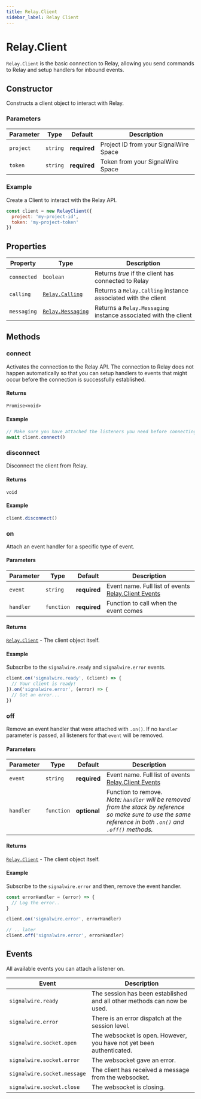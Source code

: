 ```yaml
---
title: Relay.Client
sidebar_label: Relay Client
---
```


[relay-calling]: /sdks/reference/realtime-sdk/v2/sdks/nodejs/calling
[relay-messaging]: /sdks/reference/realtime-sdk/v2/sdks/nodejs/messaging
[link]: #events
[link-1]: #

# Relay.Client

`Relay.Client` is the basic connection to Relay, allowing you send commands to Relay and setup handlers for inbound events.

## Constructor

Constructs a client object to interact with Relay.

### Parameters

| Parameter | Type | Default | Description |
| --------- | ---- | ------- | ----------- |
| `project` | `string` | **required** | Project ID from your SignalWire Space |
| `token` | `string` | **required** | Token from your SignalWire Space |

### Example

Create a Client to interact with the Relay API.

```javascript
const client = new RelayClient({
  project: 'my-project-id',
  token: 'my-project-token'
})
```

## Properties

| Property | Type | Description |
| -------- | ---- | ----------- |
| `connected` | `boolean` | Returns _true_ if the client has connected to Relay |
| `calling` | [`Relay.Calling`][relay-calling] | Returns a `Relay.Calling` instance associated with the client |
| `messaging` | [`Relay.Messaging`][relay-messaging] | Returns a `Relay.Messaging` instance associated with the client |

## Methods

### connect

Activates the connection to the Relay API. The connection to Relay does not happen automatically so that you can setup handlers to events that might occur before the connection is successfully established.

#### Returns

`Promise<void>`

#### Example

```javascript
// Make sure you have attached the listeners you need before connecting the client, or you might miss some events.
await client.connect()
```

### disconnect

Disconnect the client from Relay.

#### Returns

`void`

#### Example

```javascript
client.disconnect()
```

### on

Attach an event handler for a specific type of event.

#### Parameters

| Parameter | Type | Default | Description |
| --------- | ---- | ------- | ----------- |
| `event` | `string` | **required** | Event name. Full list of events [Relay.Client Events][link] |
| `handler` | `function` | **required** | Function to call when the event comes |

#### Returns

[`Relay.Client`][link-1] - The client object itself.

#### Example

Subscribe to the `signalwire.ready` and `signalwire.error` events.

```javascript
client.on('signalwire.ready', (client) => {
  // Your client is ready!
}).on('signalwire.error', (error) => {
  // Got an error...
})
```

### off

Remove an event handler that were attached with `.on()`. If no `handler` parameter is passed, all listeners for that `event` will be removed.

#### Parameters

| Parameter | Type | Default | Description |
| --------- | ---- | ------- | ----------- |
| `event` | `string` | **required** | Event name. Full list of events [Relay.Client Events][link] |
| `handler` | `function` | **optional** | Function to remove. <br /> _Note: `handler` will be removed from the stack by reference so make sure to use the same reference in both `.on()` and `.off()` methods._ |

#### Returns

[`Relay.Client`][link-1] - The client object itself.

#### Example

Subscribe to the `signalwire.error` and then, remove the event handler.

```javascript
const errorHandler = (error) => {
  // Log the error..
}

client.on('signalwire.error', errorHandler)

// .. later
client.off('signalwire.error', errorHandler)
```

## Events

All available events you can attach a listener on.

| Event | Description |
| ----- | ----------- |
| `signalwire.ready` | The session has been established and all other methods can now be used. |
| `signalwire.error` | There is an error dispatch at the session level. |
| `signalwire.socket.open` | The websocket is open. However, you have not yet been authenticated. |
| `signalwire.socket.error` | The websocket gave an error. |
| `signalwire.socket.message` | The client has received a message from the websocket. |
| `signalwire.socket.close` | The websocket is closing. |
